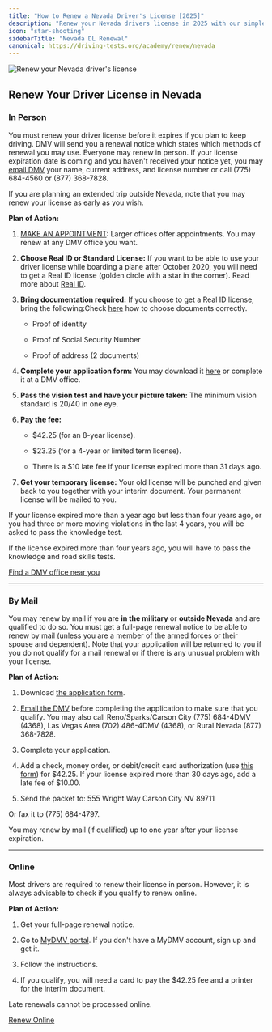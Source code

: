 ```yaml
---
title: "How to Renew a Nevada Driver's License [2025]"
description: "Renew your Nevada drivers license in 2025 with our simple, step-by-step guide. Find all the necessary requirements, forms, fees, and online renewal options to ensure a hassle-free experience. Stay legal and avoid fines - start your renewal process now!"
icon: "star-shooting"
sidebarTitle: "Nevada DL Renewal"
canonical: https://driving-tests.org/academy/renew/nevada
---
```


![Renew your Nevada driver's license](https://driving-tests.org/wp-content/uploads/2024/07/renew-nevada-drivers-license.jpg)

## Renew Your Driver License in Nevada

### In Person

You must renew your driver license before it expires if you plan to keep driving. DMV will send you a renewal notice which states which methods of renewal you may use. Everyone may renew in person. If your license expiration date is coming and you haven't received your notice yet, you may [email DMV](http://dmvnv.com/contact_us.asp) your name, current address, and license number or call (775) 684-4560 or (877) 368-7828.

If you are planning an extended trip outside Nevada, note that you may renew your license as early as you wish.

**Plan of Action:**

1. [MAKE AN APPOINTMENT](http://dmvnv.com/dashpass.htm): Larger offices offer appointments. You may renew at any DMV office you want.

2. **Choose Real ID or Standard License:** If you want to be able to use your driver license while boarding a plane after October 2020, you will need to get a Real ID license (golden circle with a star in the corner). Read more about [Real ID](https://www.dhs.gov/real-id).

3. **Bring documentation required:** If you choose to get a Real ID license, bring the following:Check [here](http://www.dmvnv.com/dlresidency.htm) how to choose documents correctly.

   * Proof of identity

   * Proof of Social Security Number

   * Proof of address (2 documents)

4. **Complete your application form:** You may download it [here](http://www.dmvnv.com/pdfforms/dmv002en.pdf) or complete it at a DMV office.

5. **Pass the vision test and have your picture taken:** The minimum vision standard is 20/40 in one eye.

6. **Pay the fee:**

   * $42.25 (for an 8-year license).

   * $23.25 (for a 4-year or limited term license).

   * There is a $10 late fee if your license expired more than 31 days ago.

7. **Get your temporary license:** Your old license will be punched and given back to you together with your interim document. Your permanent license will be mailed to you.

If your license expired more than a year ago but less than four years ago, or you had three or more moving violations in the last 4 years, you will be asked to pass the knowledge test.

If the license expired more than four years ago, you will have to pass the knowledge and road skills tests.

[Find a DMV office near you](https://driving-tests.org/dmv-near-me/)

***

### By Mail

You may renew by mail if you are **in the military** or **outside Nevada** and are qualified to do so. You must get a full-page renewal notice to be able to renew by mail (unless you are a member of the armed forces or their spouse and dependent). Note that your application will be returned to you if you do not qualify for a mail renewal or if there is any unusual problem with your license.

**Plan of Action:**

1. Download [the application form](http://dmvnv.com/pdfforms/dmv204.pdf).

2. [Email the DMV](http://dmvnv.com/contact_us.asp) before completing the application to make sure that you qualify. You may also call Reno/Sparks/Carson City (775) 684-4DMV (4368), Las Vegas Area (702) 486-4DMV (4368), or Rural Nevada (877) 368-7828.

3. Complete your application.

4. Add a check, money order, or debit/credit card authorization (use [this form](http://www.dmvnv.com/pdfforms/vp205.pdf)) for $42.25. If your license expired more than 30 days ago, add a late fee of $10.00.

5. Send the packet to:
   555 Wright Way Carson City NV 89711

Or fax it to (775) 684-4797.

You may renew by mail (if qualified) up to one year after your license expiration.

***

### Online

Most drivers are required to renew their license in person. However, it is always advisable to check if you qualify to renew online.

**Plan of Action:**

1. Get your full-page renewal notice.

2. Go to [MyDMV portal](https://dmvapp.nv.gov/DMV/Application/DMVPortal/Pages/Default.aspx). If you don't have a MyDMV account, sign up and get it.

3. Follow the instructions.

4. If you qualify, you will need a card to pay the $42.25 fee and a printer for the interim document.

Late renewals cannot be processed online.

[Renew Online](https://dmvapp.nv.gov/DMV/Application/DMVPortal/Pages/Default.aspx)

<Snippet file="renewal-state-block.mdx" />